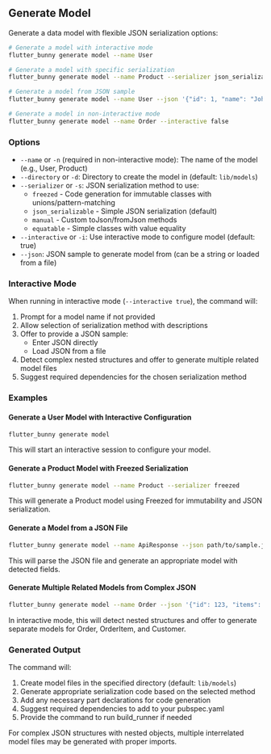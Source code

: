 ## Generate Model

Generate a data model with flexible JSON serialization options:

```bash
# Generate a model with interactive mode
flutter_bunny generate model --name User

# Generate a model with specific serialization
flutter_bunny generate model --name Product --serializer json_serializable

# Generate a model from JSON sample
flutter_bunny generate model --name User --json '{"id": 1, "name": "John", "email": "john@example.com"}'

# Generate a model in non-interactive mode
flutter_bunny generate model --name Order --interactive false
```

### Options

- `--name` or `-n` (required in non-interactive mode): The name of the model (e.g., User, Product)
- `--directory` or `-d`: Directory to create the model in (default: `lib/models`)
- `--serializer` or `-s`: JSON serialization method to use:
  - `freezed` - Code generation for immutable classes with unions/pattern-matching
  - `json_serializable` - Simple JSON serialization (default)
  - `manual` - Custom toJson/fromJson methods
  - `equatable` - Simple classes with value equality
- `--interactive` or `-i`: Use interactive mode to configure model (default: true)
- `--json`: JSON sample to generate model from (can be a string or loaded from a file)

### Interactive Mode

When running in interactive mode (`--interactive true`), the command will:

1. Prompt for a model name if not provided
2. Allow selection of serialization method with descriptions
3. Offer to provide a JSON sample:
   - Enter JSON directly
   - Load JSON from a file
4. Detect complex nested structures and offer to generate multiple related model files
5. Suggest required dependencies for the chosen serialization method

### Examples

#### Generate a User Model with Interactive Configuration

```bash
flutter_bunny generate model
```

This will start an interactive session to configure your model.

#### Generate a Product Model with Freezed Serialization

```bash
flutter_bunny generate model --name Product --serializer freezed
```

This will generate a Product model using Freezed for immutability and JSON serialization.

#### Generate a Model from a JSON File

```bash
flutter_bunny generate model --name ApiResponse --json path/to/sample.json
```

This will parse the JSON file and generate an appropriate model with detected fields.

#### Generate Multiple Related Models from Complex JSON

```bash
flutter_bunny generate model --name Order --json '{"id": 123, "items": [{"productId": 1, "quantity": 2}], "customer": {"id": 456, "name": "John Doe"}}'
```

In interactive mode, this will detect nested structures and offer to generate separate models for Order, OrderItem, and Customer.

### Generated Output

The command will:

1. Create model files in the specified directory (default: `lib/models`)
2. Generate appropriate serialization code based on the selected method
3. Add any necessary part declarations for code generation
4. Suggest required dependencies to add to your pubspec.yaml
5. Provide the command to run build_runner if needed

For complex JSON structures with nested objects, multiple interrelated model files may be generated with proper imports.